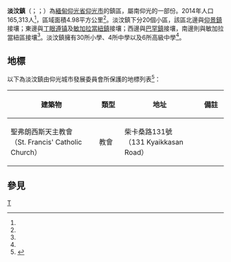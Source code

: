 {{Infobox settlement
|name = 淡汶鎮
|official_name = 
|native_name = {{lang|my|တာမွေမြို့နယ်}}
|settlement_type = [[仰光市|仰光市]]鎮區
|image_skyline = 
|image_map = Tamwe Township.svg
|image_caption = 
|mapsize = 
|map_caption = 淡汶鎮在仰光市的位置
|pushpin_label_position = bottom
|pushpin_map = 
|pushpin_map_caption = 
|seat = 
|seat_type = 
|subdivision_type = 國家
|subdivision_name = {{flag|Burma}}
|subdivision_type1 = [[缅甸行政区划|省邦]]
|subdivision_name1 = [[仰光省|仰光省]]
|subdivision_type3 = 市
|subdivision_name3 = [[仰光市|仰光市]]
|subdivision_type4 = 鎮區
|subdivision_name4 = '''淡汶鎮'''
|area_total_km2 = 4.98
|population_footnotes =<ref name="citypopulation">[http://www.citypopulation.de/php/myanmar-admin.php MYANMAR: Administrative Division] {{Wayback|url=http://www.citypopulation.de/php/myanmar-admin.php |date=20151117024737 }}. Citypopulation. 2015-12-02</ref>
|population = 165,313
|population_as_of = 2014
|population_density_km2 = 33,195.38
|coordinates_display = inline,title
|coordinates_region = MM
|established_date = 
|established_title = 建立時間
|latNS = N
|latd = 16
|latm = 46
|lats = 16
|longEW = E
|longd = 96
|longm = 10
|longs = 00
|elevation_ft = 
|elevation_m = 
|timezone = [[Myanmar_Standard_Time|MST]]
|utc_offset = +6:30
|postal_code = 11211，11212
|area_code = 1（行動電話：80、99）<ref>{{cite web | url=http://en.18dao.net/Area_Code/Myanmar | title=Myanmar Area Codes | access-date=2015-12-02 | archive-url=https://web.archive.org/web/20091201164116/http://en.18dao.net/Area_Code/Myanmar | archive-date=2009-12-01 | dead-url=yes }}</ref>
|website =
|footnotes = YCDC<ref name=yc>{{Cite web | url=http://www.yangoncity.com.mm/maps/townships_pro.asp?tname=tarmwe | title=Tamwe Township | publisher=Yangon City Development Committee | accessdate=2009-03-15 | deadurl=yes | archiveurl=https://web.archive.org/web/20111002033711/http://www.yangoncity.com.mm/maps/townships_pro.asp?tname=tarmwe | archivedate=2011-10-02 }}</ref>
}}

'''淡汶鎮'''（{{lang-my|တာမွေမြို့နယ်}}；{{IPA-my|tàmwè mjo̰nɛ̀|pron}}；{{lang-en|Tamwe Township}}）為[[緬甸|緬甸]][[仰光省|仰光省]][[仰光市|仰光市]]的鎮區，屬南仰光的一部份。2014年人口165,313人<ref name=citypopulation/>，區域面積4.98平方公里<ref name=citypopulation/>。淡汶鎮下分20個小區，該區北邊與[[仰景鎮|仰景鎮]]接壤；東邊與[[丁眼遵镇|丁眼遵镇]]及[[敏加拉當紐鎮|敏加拉當紐鎮]]接壤；西邊與[[巴罕鎮|巴罕鎮]]接壤，南邊則與敏加拉當紐區接壤<ref name=yc/>。淡汶鎮擁有30所小學、4所中學以及6所高級中學<ref name=yc/>。

==地標==
以下為淡汶鎮由仰光城市發展委員會所保護的地標列表<ref name=mt>{{Cite journal | url=http://www.myanmar.gov.mm/myanmartimes/no87/New/14.htm | title=Special Reports: Heritage List | publisher=The Myanmar Times | date=2001-10-29 | journal= | access-date=2015-12-02 | archive-date=2009-06-15 | archive-url=https://web.archive.org/web/20090615164607/http://www.myanmar.gov.mm/myanmartimes/no87/New/14.htm | dead-url=no }}</ref>：

{| class="wikitable" border="1" style="text-align:center"
|-
! width="350"|建築物
! width="80"|類型
! width="270"|地址
! width="80"|備註
|-
| 聖弗朗西斯天主教會<br>（St. Francis' Catholic Church）
| 教會
| 柴卡桑路131號<br>（131 Kyaikkasan Road）
|
|}

==參見==
{{Reflist}}

{{仰光市行政區劃|state=collapsed}}
{{仰光省行政區劃|state=collapsed}}

[[Category:仰光省鎮區|T]]